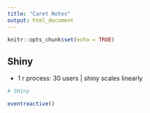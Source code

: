 ```yaml
---
title: "Caret Notes"
output: html_document
---
```


```r
knitr::opts_chunk$set(echo = TRUE)
```

## Shiny

* 1 r process: 30 users | shiny scales linearly

```r
# SHiny

eventreactive()
```



